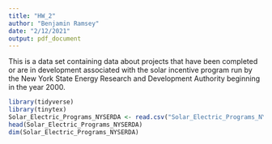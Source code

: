---
title: "HW_2"
author: "Benjamin Ramsey"
date: "2/12/2021"
output: pdf_document
---

This is a data set containing data about projects that have been completed or are in development associated with the solar incentive program run by the New York State Energy Research and Development Authority beginning in the year 2000. 

```{r}
library(tidyverse)
library(tinytex)
Solar_Electric_Programs_NYSERDA <- read.csv("Solar_Electric_Programs_NYSERDA.csv", header=T)
head(Solar_Electric_Programs_NYSERDA)
dim(Solar_Electric_Programs_NYSERDA)
```
